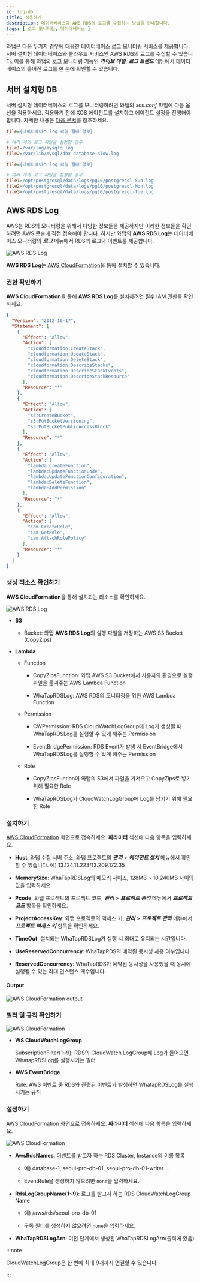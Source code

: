 ```yaml
---
id: log-db
title: 적용하기
description: 데이터베이스와 AWS RDS의 로그를 수집하는 방법을 안내합니다.
tags: [ 로그 모니터링, 데이터베이스 ]
---
```


와탭은 다음 두가지 경우에 대응한 데이터베이스 로그 모니터링 서비스를 제공합니다. 서버 설치형 데이터베이스와 클라우드 서비스인 AWS RDS의 로그를 수집할 수 있습니다. 이를 통해 와탭의 로그 모니터링 기능인 ***라이브 테일***, ***로그 트렌드*** 메뉴에서 데이터베이스의 흩어진 로그를 한 눈에 확인할 수 있습니다.

## 서버 설치형 DB

서버 설치형 데이터베이스의 로그를 모니터링하려면 와탭의 *xos.conf* 파일에 다음 옵션을 적용하세요. 적용하기 전에 XOS 에이전트를 설치하고 에이전트 설정을 진행해야 합니다. 자세한 내용은 [다음 문서](agent-xos-settings)를 참조하세요.

<InDoc product='mysql'>

```ini title='xos.conf'
file={데이터베이스 log 파일 절대 경로}

# 여러 개의 로그 파일을 설정할 경우
file1=/var/log/mysqld.log
file2=/var/lib/mysql/dbx-database-slow.log
```

</InDoc>

<InDoc product='postgresql'>

```ini title='xos.conf'
file={데이터베이스 log 파일 절대 경로}

# 여러 개의 로그 파일을 설정할 경우
file1=/opt/postgresql/data/logs/pg10/postgresql-Sun.log
file2=/opt/postgresql/data/logs/pg10/postgresql-Mon.log
file3=/opt/postgresql/data/logs/pg10/postgresql-Tue.log
```

</InDoc>


## AWS RDS Log

AWS는 RDS의 모니터링을 위해서 다양한 정보들을 제공하지만 이러한 정보들을 확인하려면 AWS 콘솔에 직접 접속해야 합니다. 하지만 와탭의 **AWS RDS Log**는 데이터베이스 모니터링의 ***로그*** 메뉴에서 RDS의 로그와 이벤트를 제공합니다.

![AWS RDS Log](/img/aws-rds-log-diagram.png)

**AWS RDS Log**는 [AWS CloudFormation](https://docs.aws.amazon.com/ko_kr/AWSCloudFormation/latest/UserGuide/Welcome.html)을 통해 설치할 수 있습니다.

### 권한 확인하기

**AWS CloudFormation**을 통해 **AWS RDS Log**를 설치하려면 필수 IAM 권한을 확인하세요.

```json
{
  "Version": "2012-10-17",
  "Statement": [
    {
      "Effect": "Allow",
      "Action": [
        "cloudformation:CreateStack",
        "cloudformation:UpdateStack",
        "cloudformation:DeleteStack",
        "cloudformation:DescribeStacks",
        "cloudformation:DescribeStackEvents",
        "cloudformation:DescribeStackResource"
      ],
      "Resource": "*"
    },
    {
      "Effect": "Allow",
      "Action": [
        "s3:CreateBucket",
        "s3:PutBucketVersioning",
        "s3:PutBucketPublicAccessBlock"
      ],
      "Resource": "*"
    },
    {
      "Effect": "Allow",
      "Action": [
        "lambda:CreateFunction",
        "lambda:UpdateFunctionCode",
        "lambda:UpdateFunctionConfiguration",
        "lambda:DeleteFunction",
        "lambda:AddPermission"
      ],
      "Resource": "*"
    },
    {
      "Effect": "Allow",
      "Action": [
        "iam:CreateRole",
        "iam:GetRole",
        "iam:AttachRolePolicy"
      ],
      "Resource": "*"
    }
  ]
}
```

### 생성 리소스 확인하기

**AWS CloudFormation**을 통해 설치되는 리소스를 확인하세요.

![AWS RDS Log](/img/aws-rds-log-resource.png)

* **S3** 

  * Bucket: 와탭 **AWS RDS Log**의 실행 파일을 저장하는 AWS S3 Bucket (CopyZips)

* **Lambda**

  * Function 

    - CopyZipsFunction: 와탭 AWS S3 Bucket에서 사용자의 환경으로 실행 파일을 옮겨주는 AWS Lambda Function

    - WhaTapRDSLog: AWS RDS의 모니터링을 위한 AWS Lambda Function

  * Permission

    - CWPermission: RDS CloudWatchLogGroup에 Log가 생성될 때 WhaTapRDSLog를 실행할 수 있게 해주는 Permission

    - EventBridgePermission: RDS Event가 발생 시 EventBridge에서 WhaTapRDSLog를 실행할 수 있게 해주는 Permission

  * Role

    - CopyZipsFuntion이 와탭의 S3에서 파일을 가져오고 CopyZips로 넣기 위해 필요한 Role

    - WhaTapRDSLog가 CloudWatchLogGroup에 Log를 남기기 위해 필요한 Role

### 설치하기

[AWS CloudFormation](https://console.aws.amazon.com/cloudformation/home?region=ap-northeast-2#/stacks/quickcreate?stackName=WhaTapRDS&templateURL=https://whatapforwarder.s3.ap-northeast-2.amazonaws.com/WhaTapRDSLogInstall.template) 화면으로 접속하세요. **파라미터** 섹션에 다음 항목을 입력하세요.

* **Host**: 와탭 수집 서버 주소, 와탭 프로젝트의 ***관리*** > ***에이전트 설치*** 메뉴에서 확인할 수 있습니다. 예) 13.124.11.223/13.209.172.35

* **MemorySize**: WhaTapRDSLog의 메모리 사이즈, 128MB ~ 10,240MB 사이의 값을 입력하세요.

* **Pcode**: 와탭 프로젝트의 프로젝트 코드, ***관리*** > ***프로젝트 관리*** 메뉴에서 ***프로젝트 코드*** 항목을 확인하세요.

* **ProjectAccessKey**: 와탭 프로젝트의 액세스 키, ***관리*** > ***프로젝트 관리*** 메뉴에서 ***프로젝트 액세스 키*** 항목을 확인하세요.

* **TimeOut**: 설치되는 WhaTapRDSLog가 실행 시 최대로 유지되는 시간입니다.

* **UseReservedConcurrency**: WhaTapRDS의 예약된 동시성 사용 여부입니다.

* **ReservedConcurrency**: WhaTapRDS가 예약된 동시성을 사용했을 때 동시에 실행될 수 있는 최대 인스턴스 개수입니다.

#### Output

![AWS CloudFormation output](/img/aws-rds-log-setting-output.png)


### 필터 및 규칙 확인하기

![AWS CloudFormation](/img/aws-rds-log-check-resources.png)

* **WS CloudWatchLogGroup**

  SubscriptionFilter(1~9): RDS의 CloudWatch LogGroup에 Log가 들어오면 WhatapRDSLog를 실행시키는 필터

* **AWS EventBridge**

  Rule: AWS 이벤트 중 RDS와 관련된 이벤트가 발생하면 WhatapRDSLog를 실행시키는 규칙


### 설정하기

[AWS CloudFormation](https://console.aws.amazon.com/cloudformation/home?region=ap-northeast-2#/stacks/quickcreate?stackName=whataprdseventforwarder&templateURL=https://whatapforwarder.s3.ap-northeast-2.amazonaws.com/WhaTapRDSLogSetting.template) 화면으로 접속하세요. **파라미터** 섹션에 다음 항목을 입력하세요.

![AWS CloudFormation](/img/aws-rds-log-set-parameter.png)

* **AwsRdsNames**: 이벤트를 받고자 하는 RDS Cluster, Instance의 이름 목록

  - 예) database-1, seoul-pro-db-01, seoul-pro-db-01-writer …

  - EventRule을 생성하지 않으려면 `none`을 입력하세요.

* **RdsLogGroupName(1~9)**: 로그를 받고자 하는 RDS CloudWatchLogGroup Name

  - 예) /aws/rds/seoul-pro-db-01

  - 구독 필터를 생성하지 않으려면 `none`을 입력하세요.

* **WhaTapRDSLogArn**: 이전 단계에서 생성된 WhaTapRDSLogArn(출력에 있음)

:::note

CloudWatchLogGroup은 한 번에 최대 9개까지 연결할 수 있습니다.

:::